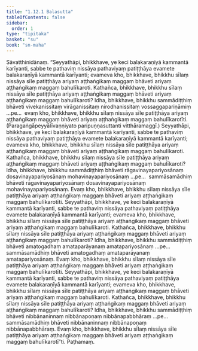 ```yaml
---
title: "1.12.1 Balasutta"
tableOfContents: false
sidebar:
  order: 1
type: "tipitaka"
basket: "su"
book: "sn-maha"
---
```



<DynamicBreadcrumb />

<Division number="149" book="sn-maha">

<Paragraph number="272" book="sn-maha">
Sāvatthinidānaṃ. “Seyyathāpi, bhikkhave, ye keci balakaraṇīyā kammantā karīyanti, sabbe te pathaviṃ nissāya pathaviyaṃ patiṭṭhāya evamete balakaraṇīyā kammantā karīyanti; evameva kho, bhikkhave, bhikkhu sīlaṃ nissāya sīle patiṭṭhāya ariyaṃ aṭṭhaṅgikaṃ maggaṃ bhāveti ariyaṃ aṭṭhaṅgikaṃ maggaṃ bahulīkaroti. Kathañca, bhikkhave, bhikkhu sīlaṃ nissāya sīle patiṭṭhāya ariyaṃ aṭṭhaṅgikaṃ maggaṃ bhāveti ariyaṃ aṭṭhaṅgikaṃ maggaṃ bahulīkaroti? Idha, bhikkhave, bhikkhu sammādiṭṭhiṃ bhāveti vivekanissitaṃ virāganissitaṃ nirodhanissitaṃ vossaggapariṇāmiṃ …pe…  evaṃ kho, bhikkhave, bhikkhu sīlaṃ nissāya sīle patiṭṭhāya ariyaṃ aṭṭhaṅgikaṃ maggaṃ bhāveti ariyaṃ aṭṭhaṅgikaṃ maggaṃ bahulīkarotīti.
</Paragraph>

<Paragraph number="273" book="sn-maha">
(Paragaṅgāpeyyālīvaṇṇiyato paripuṇṇasuttanti vitthāramaggī.)
</Paragraph>

<Paragraph number="274" book="sn-maha">
Seyyathāpi, bhikkhave, ye keci balakaraṇīyā kammantā karīyanti, sabbe te pathaviṃ nissāya pathaviyaṃ patiṭṭhāya evamete balakaraṇīyā kammantā karīyanti; evameva kho, bhikkhave, bhikkhu sīlaṃ nissāya sīle patiṭṭhāya ariyaṃ aṭṭhaṅgikaṃ maggaṃ bhāveti ariyaṃ aṭṭhaṅgikaṃ maggaṃ bahulīkaroti. Kathañca, bhikkhave, bhikkhu sīlaṃ nissāya sīle patiṭṭhāya ariyaṃ aṭṭhaṅgikaṃ maggaṃ bhāveti ariyaṃ aṭṭhaṅgikaṃ maggaṃ bahulīkaroti? Idha, bhikkhave, bhikkhu sammādiṭṭhiṃ bhāveti rāgavinayapariyosānaṃ dosavinayapariyosānaṃ mohavinayapariyosānaṃ …pe…  sammāsamādhiṃ bhāveti rāgavinayapariyosānaṃ dosavinayapariyosānaṃ mohavinayapariyosānaṃ. Evaṃ kho, bhikkhave, bhikkhu sīlaṃ nissāya sīle patiṭṭhāya ariyaṃ aṭṭhaṅgikaṃ maggaṃ bhāveti ariyaṃ aṭṭhaṅgikaṃ maggaṃ bahulīkarotīti.
</Paragraph>

<Paragraph number="275" book="sn-maha">
Seyyathāpi, bhikkhave, ye keci balakaraṇīyā kammantā karīyanti, sabbe te pathaviṃ nissāya pathaviyaṃ patiṭṭhāya evamete balakaraṇīyā kammantā karīyanti; evameva kho, bhikkhave, bhikkhu sīlaṃ nissāya sīle patiṭṭhāya ariyaṃ aṭṭhaṅgikaṃ maggaṃ bhāveti ariyaṃ aṭṭhaṅgikaṃ maggaṃ bahulīkaroti. Kathañca, bhikkhave, bhikkhu sīlaṃ nissāya sīle patiṭṭhāya ariyaṃ aṭṭhaṅgikaṃ maggaṃ bhāveti ariyaṃ aṭṭhaṅgikaṃ maggaṃ bahulīkaroti? Idha, bhikkhave, bhikkhu sammādiṭṭhiṃ bhāveti amatogadhaṃ amataparāyanaṃ amatapariyosānaṃ …pe…  sammāsamādhiṃ bhāveti amatogadhaṃ amataparāyanaṃ amatapariyosānaṃ. Evaṃ kho, bhikkhave, bhikkhu sīlaṃ nissāya sīle patiṭṭhāya ariyaṃ aṭṭhaṅgikaṃ maggaṃ bhāveti ariyaṃ aṭṭhaṅgikaṃ maggaṃ bahulīkarotīti.
</Paragraph>

<Paragraph number="276" book="sn-maha">
Seyyathāpi, bhikkhave, ye keci balakaraṇīyā kammantā karīyanti, sabbe te pathaviṃ nissāya pathaviyaṃ patiṭṭhāya evamete balakaraṇīyā kammantā karīyanti; evameva kho, bhikkhave, bhikkhu sīlaṃ nissāya sīle patiṭṭhāya ariyaṃ aṭṭhaṅgikaṃ maggaṃ bhāveti ariyaṃ aṭṭhaṅgikaṃ maggaṃ bahulīkaroti. Kathañca, bhikkhave, bhikkhu sīlaṃ nissāya sīle patiṭṭhāya ariyaṃ aṭṭhaṅgikaṃ maggaṃ bhāveti ariyaṃ aṭṭhaṅgikaṃ maggaṃ bahulīkaroti? Idha, bhikkhave, bhikkhu sammādiṭṭhiṃ bhāveti nibbānaninnaṃ nibbānapoṇaṃ nibbānapabbhāraṃ …pe…  sammāsamādhiṃ bhāveti nibbānaninnaṃ nibbānapoṇaṃ nibbānapabbhāraṃ. Evaṃ kho, bhikkhave, bhikkhu sīlaṃ nissāya sīle patiṭṭhāya ariyaṃ aṭṭhaṅgikaṃ maggaṃ bhāveti ariyaṃ aṭṭhaṅgikaṃ maggaṃ bahulīkarotī”ti.

</Paragraph>
</Division>

<Paragraph number="277" type="center" book="sn-maha">
Paṭhamaṃ.
</Paragraph>